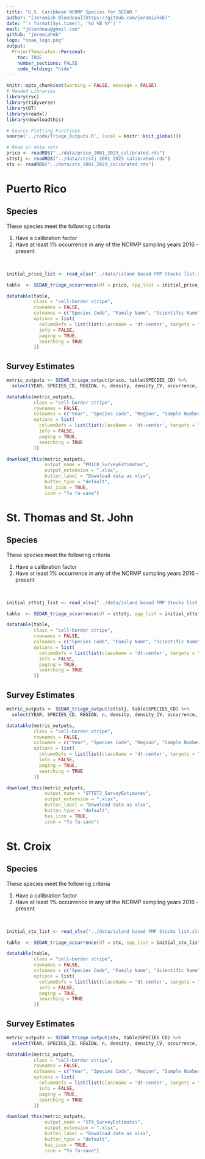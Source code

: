 ```yaml
---
title: "U.S. Caribbean NCRMP Species for SEDAR "
author: "[Jeremiah Blondeau](https://github.com/jeremiaheb)"
date: "`r format(Sys.time(), '%d %B %Y')`"
mail: "jblondeau@gmail.com"
github: "jeremiaheb"
logo: "noaa_logo.png"
output:
  ProjectTemplates::Personal:
    toc: TRUE
    number_sections: FALSE
    code_folding: "hide"
---
```


```r
knitr::opts_chunk$set(warning = FALSE, message = FALSE)
# Needed Libraries
library(rvc)
library(tidyverse)
library(DT)
library(readxl)
library(downloadthis)

# Source Plotting Functions
source('../code/Triage_Outputs.R', local = knitr::knit_global())

# Read in data sets
prico <- readRDS("../data/prico_2001_2023_calibrated.rds")
sttstj <- readRDS("../data/sttstj_2001_2023_calibrated.rds")
stx <- readRDS("../data/stx_2001_2023_calibrated.rds")
```

# **Puerto Rico**

## Species

These species meet the following criteria

1)  Have a calibration factor
2)  Have at least 1% occurrence in any of the NCRMP sampling years 2016 - present

<br>

```r

initial_prico_list <- read_xlsx("../data/island based FMP Stocks list.xlsx", sheet = "PRICO")

table  <- SEDAR_triage_occurrence(df = prico, spp_list = initial_prico_list)

datatable(table, 
          class = "cell-border stripe", 
          rownames = FALSE,
          colnames = c("Species Code", "Family Name", "Scientific Name", "Common Name"),
          options = list(
            columnDefs = list(list(className = 'dt-center', targets = "_all")),
            info = FALSE,
            paging = TRUE,
            searching = TRUE
          ))
```

## Survey Estimates

```r

metric_outputs <- SEDAR_triage_output(prico, table$SPECIES_CD) %>% 
  select(YEAR, SPECIES_CD, REGION, n, density, density_CV, occurrence, occurrence_CV, num_observations)

datatable(metric_outputs, 
          class = "cell-border stripe", 
          rownames = FALSE,
          colnames = c("Year", "Species Code", "Region", "Sample Number", "Density", "Denstiy CV", "Occurrence", "Occurrence CV", "Number of Observations"),
          options = list(
            columnDefs = list(list(className = 'dt-center', targets = "_all")),
            info = FALSE,
            paging = TRUE,
            searching = TRUE
          ))

download_this(metric_outputs,
              output_name = "PRICO_SurveyEstimates",
              output_extension = ".xlsx",
              button_label = "Download data as xlsx",
              button_type = "default",
              has_icon = TRUE,
              icon = "fa fa-save")
```

# **St. Thomas and St. John**

## Species

These species meet the following criteria

1)  Have a calibration factor
2)  Have at least 1% occurrence in any of the NCRMP sampling years 2016 - present

<br>

```r

initial_sttstj_list <- read_xlsx("../data/island based FMP Stocks list.xlsx", sheet = "STTSTJ")

table  <- SEDAR_triage_occurrence(df = sttstj, spp_list = initial_sttstj_list)

datatable(table, 
          class = "cell-border stripe", 
          rownames = FALSE,
          colnames = c("Species Code", "Family Name", "Scientific Name", "Common Name"),
          options = list(
            columnDefs = list(list(className = 'dt-center', targets = "_all")),
            info = FALSE,
            paging = TRUE,
            searching = TRUE
          ))
```

## Survey Estimates

```r

metric_outputs <- SEDAR_triage_output(sttstj, table$SPECIES_CD) %>% 
  select(YEAR, SPECIES_CD, REGION, n, density, density_CV, occurrence, occurrence_CV, num_observations)

datatable(metric_outputs, 
          class = "cell-border stripe", 
          rownames = FALSE,
          colnames = c("Year", "Species Code", "Region", "Sample Number", "Density", "Denstiy CV", "Occurrence", "Occurrence CV", "Number of Observations"),
          options = list(
            columnDefs = list(list(className = 'dt-center', targets = "_all")),
            info = FALSE,
            paging = TRUE,
            searching = TRUE
          ))

download_this(metric_outputs,
              output_name = "STTSTJ_SurveyEstimates",
              output_extension = ".xlsx",
              button_label = "Download data as xlsx",
              button_type = "default",
              has_icon = TRUE,
              icon = "fa fa-save")
```

# **St. Croix**

## Species

These species meet the following criteria

1)  Have a calibration factor
2)  Have at least 1% occurrence in any of the NCRMP sampling years 2016 - present

<br>

```r

initial_stx_list <- read_xlsx("../data/island based FMP Stocks list.xlsx", sheet = "STX")

table  <- SEDAR_triage_occurrence(df = stx, spp_list = initial_stx_list)

datatable(table, 
          class = "cell-border stripe", 
          rownames = FALSE,
          colnames = c("Species Code", "Family Name", "Scientific Name", "Common Name"),
          options = list(
            columnDefs = list(list(className = 'dt-center', targets = "_all")),
            info = FALSE,
            paging = TRUE,
            searching = TRUE
          ))
```

## Survey Estimates

```r

metric_outputs <- SEDAR_triage_output(stx, table$SPECIES_CD) %>% 
  select(YEAR, SPECIES_CD, REGION, n, density, density_CV, occurrence, occurrence_CV, num_observations)

datatable(metric_outputs, 
          class = "cell-border stripe", 
          rownames = FALSE,
          colnames = c("Year", "Species Code", "Region", "Sample Number", "Density", "Denstiy CV", "Occurrence", "Occurrence CV", "Number of Observations"),
          options = list(
            columnDefs = list(list(className = 'dt-center', targets = "_all")),
            info = FALSE,
            paging = TRUE,
            searching = TRUE
          ))

download_this(metric_outputs,
              output_name = "STX_SurveyEstimates",
              output_extension = ".xlsx",
              button_label = "Download data as xlsx",
              button_type = "default",
              has_icon = TRUE,
              icon = "fa fa-save")
```
